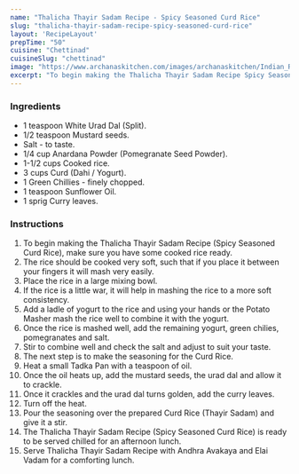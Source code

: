 ---
name: "Thalicha Thayir Sadam Recipe - Spicy Seasoned Curd Rice"
slug: "thalicha-thayir-sadam-recipe-spicy-seasoned-curd-rice"
layout: 'RecipeLayout'
prepTime: "50"
cuisine: "Chettinad"
cuisineSlug: "chettinad"
image: "https://www.archanaskitchen.com/images/archanaskitchen/Indian_Rice/Thalicha_Curd_Rice_Thayir_Sadam_Recipe_-1.jpg"
excerpt: "To begin making the Thalicha Thayir Sadam Recipe Spicy Seasoned Curd Rice, make sure you have some cooked rice ready"
---

### Ingredients

- 1 teaspoon White Urad Dal (Split).
- 1/2 teaspoon Mustard seeds.
- Salt - to taste.
- 1/4 cup Anardana Powder (Pomegranate Seed Powder).
- 1-1/2 cups Cooked rice.
- 3 cups Curd (Dahi / Yogurt).
- 1 Green Chillies - finely chopped.
- 1 teaspoon Sunflower Oil.
- 1 sprig Curry leaves.

### Instructions

1. To begin making the Thalicha Thayir Sadam Recipe (Spicy Seasoned Curd Rice), make sure you have some cooked rice ready.
1. The rice should be cooked very soft, such that if you place it between your fingers it will mash very easily.
1. Place the rice in a large mixing bowl.
1. If the rice is a little war, it will help in mashing the rice to a more soft consistency.
1. Add a ladle of yogurt to the rice and using your hands or the Potato Masher mash the rice well to combine it with the yogurt.
1. Once the rice is mashed well, add the remaining yogurt, green chilies, pomegranates and salt.
1. Stir to combine well and check the salt and adjust to suit your taste.
1. The next step is to make the seasoning for the Curd Rice.
1. Heat a small Tadka Pan with a teaspoon of oil.
1. Once the oil heats up, add the mustard seeds, the urad dal and allow it to crackle.
1. Once it crackles and the urad dal turns golden, add the curry leaves.
1. Turn off the heat.
1. Pour the seasoning over the prepared Curd Rice (Thayir Sadam) and give it a stir.
1. The Thalicha Thayir Sadam Recipe (Spicy Seasoned Curd Rice) is ready to be served chilled for an afternoon lunch.
1. Serve Thalicha Thayir Sadam Recipe with Andhra Avakaya and Elai Vadam for a comforting lunch.
